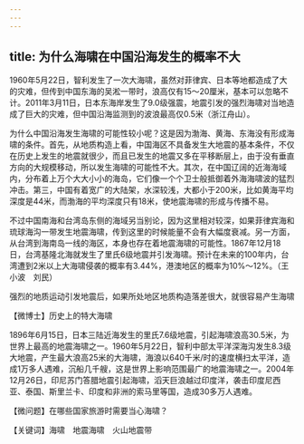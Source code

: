 ```yaml
---
---
---
```

title: 为什么海啸在中国沿海发生的概率不大
---




1960年5月22日，智利发生了一次大海啸，虽然对菲律宾、日本等地都造成了大的灾难，但传到中国东海的吴淞一带时，浪高仅有15～20厘米，基本可以忽略不计。2011年3月11日，日本东海岸发生了9.0级强震，地震引发的强烈海啸对当地造成了巨大的灾难，但中国沿海监测到的波浪最高仅0.5米（浙江舟山）。

为什么中国沿海发生海啸的可能性较小呢？这是因为渤海、黄海、东海没有形成海啸的条件。首先，从地质构造上看，中国海区不具备发生大地震的基本条件，不仅在历史上发生的地震就很少，而且已发生的地震又多在平移断层上，由于没有垂直方向的大规模移动，所以发生海啸的可能性不大。其次，在中国辽阔的近海海域内，分布着上万个大大小小的海岛，它们像一个个卫士般抵御着外海海啸波的猛烈冲击。第三，中国有着宽广的大陆架，水深较浅，大都小于200米，比如黄海平均深度是44米，而渤海的平均深度只有18米，使地震海啸的形成与传播不易。

不过中国南海和台湾岛东侧的海域另当别论，因为这里相对较深，如果菲律宾海和琉球海沟一带发生地震海啸，传到这里的时候能量不会有大幅度衰减。另一方面，从台湾到海南岛一线的海区，本身也存在着地震海啸的可能性。1867年12月18日，台湾基隆北海就发生了里氏6级地震并引发海啸。预计在未来的100年内，台湾遭到2米以上大海啸侵袭的概率有3.44%，港澳地区的概率为10%～12%。（王小波　刘民）

强烈的地质运动引发地震后，如果所处地区地质构造落差很大，就很容易产生海啸





【微博士】历史上的特大海啸

1896年6月15日，日本三陆近海发生的里氏7.6级地震，引起海啸浪高30.5米，为世界上最高的地震海啸之一。1960年5月22日，智利中部太平洋深海沟发生8.3级大地震，产生最大浪高25米的大海啸，海浪以640千米/时的速度横扫太平洋，造成1万多人遇难，沉船几千艘，这是世界上影响范围最广的地震海啸之一。2004年12月26日，印尼苏门答腊地震引起海啸，滔天巨浪越过印度洋，袭击印度尼西亚、泰国、斯里兰卡、印度和非洲的索马里等国，造成30多万人遇难。

【微问题】在哪些国家旅游时需要当心海啸？

【关键词】海啸　地震海啸　火山地震带